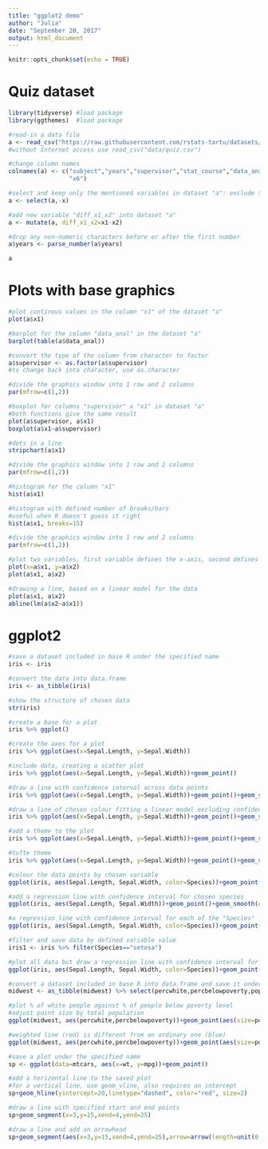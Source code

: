 ---
title: "ggplot2 demo"
author: "Julia"
date: "September 20, 2017"
output: html_document
---

```{r setup, include=FALSE}
knitr::opts_chunk$set(echo = TRUE)
```

# Quiz dataset
```{r}
library(tidyverse) #load package
library(ggthemes)  #load package

#read-in a data file
a <- read_csv("https://raw.githubusercontent.com/rstats-tartu/datasets/master/quiz.csv")
#without Internet access use read_csv("data/quiz.csv")

#change column names
colnames(a) <- c("subject","years","supervisor","stat_course","data_anal","R_prof","x","x1","x2","x3","x4","x5",
                 "x6")

#select and keep only the mentioned variables in dataset "a": exclude the "x" column
a <- select(a,-x)

#add new variable "diff_x1_x2" into dataset "a"
a <- mutate(a, diff_x1_x2=x1-x2)

#drop any non-numeric characters before or after the first number
a$years <- parse_number(a$years)

a
```

# Plots with base graphics
```{r}
#plot continous values in the column "x1" of the dataset "a"
plot(a$x1)
```
```{r}
#barplot for the column "data_anal" in the dataset "a"
barplot(table(a$data_anal))
```
```{r}
#convert the type of the column from character to factor
a$supervisor <- as.factor(a$supervisor)
#to change back into character, use as.character

#divide the graphics window into 1 row and 2 columns
par(mfrow=c(1,2))

#boxplot for columns "supervisor" x "x1" in dataset "a"
#both functions give the same result
plot(a$supervisor, a$x1)
boxplot(a$x1~a$supervisor)
```
```{r}
#dots in a line
stripchart(a$x1)
```
```{r}
#divide the graphics window into 1 row and 2 columns
par(mfrow=c(1,2))

#histogram for the column "x1"
hist(a$x1)

#histogram with defined number of breaks/bars
#useful when R doesn't guess it right
hist(a$x1, breaks=15)
```
```{r}
#divide the graphics window into 1 row and 2 columns
par(mfrow=c(1,2))

#plot two variables, first variable defines the x-axis, second defines the y-axis (by default)
plot(x=a$x1, y=a$x2)
plot(a$x1, a$x2)
```
```{r}
#drawing a line, based on a linear model for the data
plot(a$x1, a$x2)
abline(lm(a$x2~a$x1))
```

# ggplot2
```{r}
#save a dataset included in base R under the specified name
iris <- iris

#convert the data into data.frame
iris <- as_tibble(iris)

#show the structure of chosen data
str(iris)
```
```{r}
#create a base for a plot
iris %>% ggplot()
```
```{r}
#create the axes for a plot
iris %>% ggplot(aes(x=Sepal.Length, y=Sepal.Width))
```
```{r}
#include data, creating a scatter plot
iris %>% ggplot(aes(x=Sepal.Length, y=Sepal.Width))+geom_point()
```
```{r}
#draw a line with confidence interval across data points
iris %>% ggplot(aes(x=Sepal.Length, y=Sepal.Width))+geom_point()+geom_smooth()
```
```{r}
#draw a line of chosen colour fitting a linear model excluding confidence interval
iris %>% ggplot(aes(x=Sepal.Length, y=Sepal.Width))+geom_point()+geom_smooth(method="lm", se=F, color="red")
```
```{r}
#add a theme to the plot
iris %>% ggplot(aes(x=Sepal.Length, y=Sepal.Width))+geom_point()+geom_smooth(method="lm", se=F, color="red")+theme_classic()
```
```{r}
#tufte theme
iris %>% ggplot(aes(x=Sepal.Length, y=Sepal.Width))+geom_point()+geom_smooth(method="lm", se=F, color="red")+theme_tufte()
```
```{r}
#colour the data points by chosen variable
ggplot(iris, aes(Sepal.Length, Sepal.Width, color=Species))+geom_point()+geom_smooth(method="lm", se=F, color="red")+theme_tufte()
```
```{r}
#add a regression line with confidence interval for chosen species
ggplot(iris, aes(Sepal.Length, Sepal.Width))+geom_point()+geom_smooth(data=filter(iris, Species %in% c("virginica","versicolor")), method="lm")+theme_bw()
```
```{r}
#a regression line with confidence interval for each of the "Species"
ggplot(iris, aes(Sepal.Length, Sepal.Width, color=Species))+geom_point()+geom_smooth(method="lm")
```
```{r}
#filter and save data by defined variable value
iris1 <- iris %>% filter(Species=="setosa")

#plot all data but draw a regression line with confidence interval for previously filtered data
ggplot(iris, aes(Sepal.Length, Sepal.Width, color=Species))+geom_point()+geom_smooth(data=iris1, method="lm")
```
```{r}
#convert a dataset included in base R into data.frame and save it under the specified name
midwest <- as_tibble(midwest) %>% select(percwhite,percbelowpoverty,poptotal)

#plot % of white people against % of people below poverty level
#adjust point size by total population
ggplot(midwest, aes(percwhite,percbelowpoverty))+geom_point(aes(size=poptotal))
```
```{r}
#weighted line (red) is different from an ordinary one (blue)
ggplot(midwest, aes(percwhite,percbelowpoverty))+geom_point(aes(size=poptotal))+geom_smooth(aes(weight=poptotal), method="lm",size=1)+geom_smooth(method="lm", color="red")
```
```{r}
#save a plot under the specified name
sp <- ggplot(data=mtcars, aes(x=wt, y=mpg))+geom_point()

#add a horizontal line to the saved plot
#for a vertical line, use geom_vline, also requires an intercept
sp+geom_hline(yintercept=20,linetype="dashed", color="red", size=2)
```
```{r}
#draw a line with specified start and end points
sp+geom_segment(x=3,y=15,xend=4,yend=25)
```
```{r}
#draw a line and add an arrowhead
sp+geom_segment(aes(x=3,y=15,xend=4,yend=25),arrow=arrow(length=unit(0.5, "cm")))
```